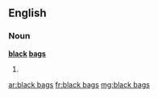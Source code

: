 ==English==

===Noun===
'''[[black]] [[bag]]s'''

# {{plural of|black bag}}

[[ar:black bags]]
[[fr:black bags]]
[[mg:black bags]]